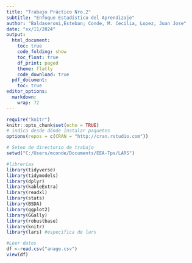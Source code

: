 ```yaml
---
title: "Trabajo Práctico Nro.2"
subtitle: "Enfoque Estadístico del Aprendizaje"
author: "Baldaseroni,Esteban; Conde, M. Cecilia, Lopez, Juan Jose"
date: "xx/11/2024"
output:
  html_document:
    toc: true
    code_folding: show
    toc_float: true
    df_print: paged
    theme: flatly
    code_download: true
  pdf_document:
    toc: true
editor_options: 
  markdown: 
    wrap: 72
---
```


```r
require("knitr")
knitr::opts_chunk$set(echo = TRUE)
# indica desde dónde instalar paquetes
options(repos = c(CRAN = "http://cran.rstudio.com")) 
```

```r
# Seteo de directorio de trabajo
setwd("C:/Users/mconde/Documents/EEA-Tps/LARS")

```

```r
#librerías
library(tidyverse)
library(tidymodels)
library(dplyr)
library(kableExtra)
library(readxl)
library(stats)
library(BSDA)
library(ggplot2)
library(GGally)
library(robustbase)
library(knitr)
library(lars) #especifica de lars

```

```r
#Leer datos
df <-read.csv("anage.csv")
view(df)

```
